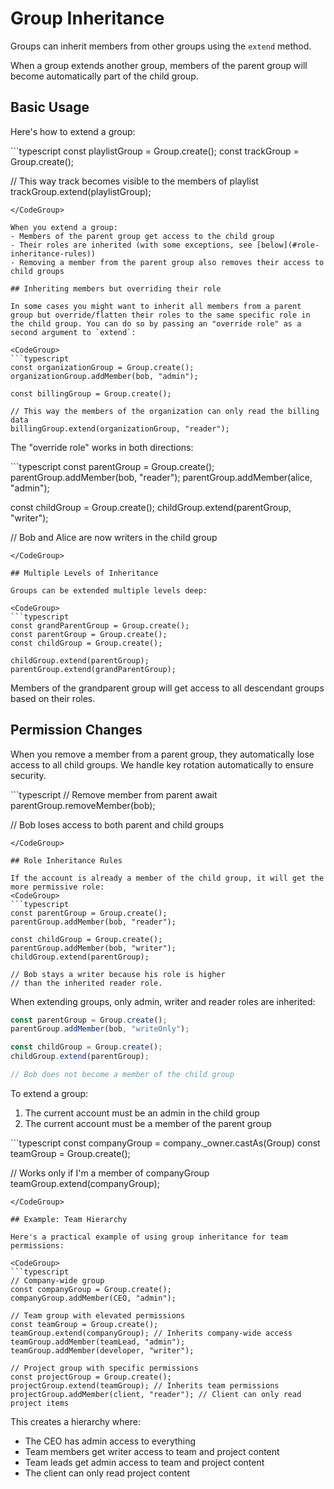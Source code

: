 

# Group Inheritance

Groups can inherit members from other groups using the `extend` method. 

When a group extends another group, members of the parent group will become automatically part of the child group.

## Basic Usage

Here's how to extend a group:

<CodeGroup>
```typescript
const playlistGroup = Group.create();
const trackGroup = Group.create();

// This way track becomes visible to the members of playlist
trackGroup.extend(playlistGroup);
```
</CodeGroup>

When you extend a group:
- Members of the parent group get access to the child group
- Their roles are inherited (with some exceptions, see [below](#role-inheritance-rules))
- Removing a member from the parent group also removes their access to child groups

## Inheriting members but overriding their role

In some cases you might want to inherit all members from a parent group but override/flatten their roles to the same specific role in the child group. You can do so by passing an "override role" as a second argument to `extend`:

<CodeGroup>
```typescript
const organizationGroup = Group.create();
organizationGroup.addMember(bob, "admin");

const billingGroup = Group.create();

// This way the members of the organization can only read the billing data
billingGroup.extend(organizationGroup, "reader"); 
```
</CodeGroup>

The "override role" works in both directions:

<CodeGroup>
```typescript
const parentGroup = Group.create();
parentGroup.addMember(bob, "reader");
parentGroup.addMember(alice, "admin");

const childGroup = Group.create();
childGroup.extend(parentGroup, "writer");

// Bob and Alice are now writers in the child group
```
</CodeGroup>

## Multiple Levels of Inheritance

Groups can be extended multiple levels deep:

<CodeGroup>
```typescript
const grandParentGroup = Group.create();
const parentGroup = Group.create();
const childGroup = Group.create(); 

childGroup.extend(parentGroup);
parentGroup.extend(grandParentGroup);
```
</CodeGroup>

Members of the grandparent group will get access to all descendant groups based on their roles.

## Permission Changes

When you remove a member from a parent group, they automatically lose access to all child groups. We handle key rotation automatically to ensure security.

<CodeGroup>
```typescript
// Remove member from parent
await parentGroup.removeMember(bob);

// Bob loses access to both parent and child groups
```
</CodeGroup>

## Role Inheritance Rules

If the account is already a member of the child group, it will get the more permissive role:
<CodeGroup>
```typescript
const parentGroup = Group.create();
parentGroup.addMember(bob, "reader");

const childGroup = Group.create();
parentGroup.addMember(bob, "writer");
childGroup.extend(parentGroup);

// Bob stays a writer because his role is higher
// than the inherited reader role.
```
</CodeGroup>

When extending groups, only admin, writer and reader roles are inherited:
<CodeGroup>
```typescript
const parentGroup = Group.create();
parentGroup.addMember(bob, "writeOnly");

const childGroup = Group.create();
childGroup.extend(parentGroup);

// Bob does not become a member of the child group
```
</CodeGroup>

To extend a group:

1. The current account must be an admin in the child group
2. The current account must be a member of the parent group

<CodeGroup>
```typescript
const companyGroup = company._owner.castAs(Group)
const teamGroup = Group.create();

// Works only if I'm a member of companyGroup
teamGroup.extend(companyGroup); 
```
</CodeGroup>

## Example: Team Hierarchy

Here's a practical example of using group inheritance for team permissions:

<CodeGroup>
```typescript
// Company-wide group
const companyGroup = Group.create();
companyGroup.addMember(CEO, "admin");

// Team group with elevated permissions
const teamGroup = Group.create();
teamGroup.extend(companyGroup); // Inherits company-wide access
teamGroup.addMember(teamLead, "admin");
teamGroup.addMember(developer, "writer");

// Project group with specific permissions
const projectGroup = Group.create();
projectGroup.extend(teamGroup); // Inherits team permissions
projectGroup.addMember(client, "reader"); // Client can only read project items
```
</CodeGroup>

This creates a hierarchy where:
- The CEO has admin access to everything
- Team members get writer access to team and project content
- Team leads get admin access to team and project content
- The client can only read project content
